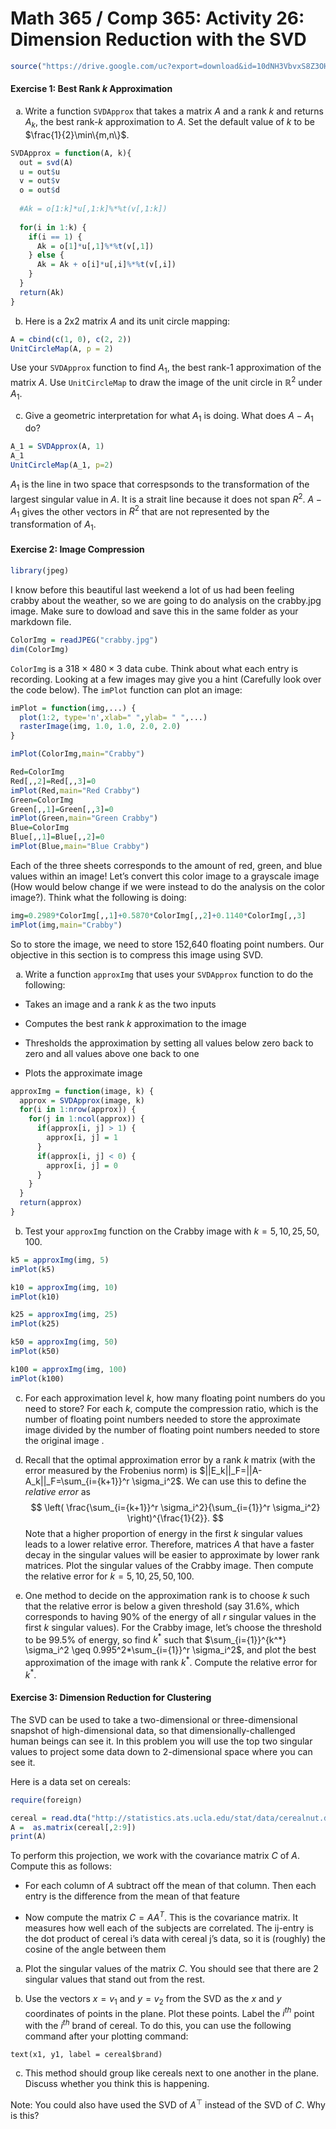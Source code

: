 # Math 365 / Comp 365: Activity 26: Dimension Reduction with the SVD


```r
source("https://drive.google.com/uc?export=download&id=10dNH3VbvxS8Z3OHjP4i9gRbtsf91VVBb") #365functions.R
```

#### Exercise 1: Best Rank $k$ Approximation

(a) Write a function `SVDApprox` that takes a matrix $A$ and a rank $k$ and returns $A_k$, the best rank-$k$ approximation to $A$. Set the default value of $k$ to be $\frac{1}{2}\min\{m,n\}$.

```r
SVDApprox = function(A, k){
  out = svd(A)
  u = out$u
  v = out$v
  o = out$d
  
  #Ak = o[1:k]*u[,1:k]%*%t(v[,1:k])
  
  for(i in 1:k) {
    if(i == 1) {
      Ak = o[1]*u[,1]%*%t(v[,1])
    } else {
      Ak = Ak + o[i]*u[,i]%*%t(v[,i])
    }
  }
  return(Ak)
}
```


(b) Here is a 2x2 matrix $A$ and its unit circle mapping:
```r
A = cbind(c(1, 0), c(2, 2))
UnitCircleMap(A, p = 2)
```

Use your `SVDApprox` function to find $A_1$, the best rank-1 approximation of the matrix $A$. Use `UnitCircleMap` to draw the image of the unit circle in $\mathbb{R}^2$ under $A_1$.

(c) Give a geometric interpretation for what $A_1$ is doing. What does $A-A_1$ do?

```r
A_1 = SVDApprox(A, 1)
A_1
UnitCircleMap(A_1, p=2)
```

$A_1$ is the line in two space that correspsonds to the transformation of the largest singular value in $A$. It is a strait line because it does not span $R^2$. $A-A_1$ gives the other vectors in $R^2$ that are not represented by the transformation of $A_1$. 

#### Exercise 2: Image Compression

```r
library(jpeg)
```

I know before this beautiful last weekend a lot of us had been feeling crabby about the weather, so we are going to do analysis on the crabby.jpg image. Make sure to dowload and save this in the same folder as your markdown file.
```r
ColorImg = readJPEG("crabby.jpg")
dim(ColorImg)
```

`ColorImg` is a $318 \times 480 \times 3$ data cube. Think about what each entry is recording. Looking at a few images may give you a hint (Carefully look over the code below). The `imPlot` function can plot an image: 
```r

imPlot = function(img,...) {
  plot(1:2, type='n',xlab=" ",ylab= " ",...)
  rasterImage(img, 1.0, 1.0, 2.0, 2.0)
}

imPlot(ColorImg,main="Crabby")

Red=ColorImg
Red[,,2]=Red[,,3]=0
imPlot(Red,main="Red Crabby")
Green=ColorImg
Green[,,1]=Green[,,3]=0
imPlot(Green,main="Green Crabby")
Blue=ColorImg
Blue[,,1]=Blue[,,2]=0
imPlot(Blue,main="Blue Crabby")
```

Each of the three sheets corresponds to the amount of red, green, and blue values within an image! Let's convert this color image to a grayscale image (How would below change if we were instead to do the analysis on the color image?). Think what the following is doing:

```r
img=0.2989*ColorImg[,,1]+0.5870*ColorImg[,,2]+0.1140*ColorImg[,,3]
imPlot(img,main="Crabby")
```

So to store the image, we need to store 152,640 floating point numbers. Our objective in this section is to compress this image using SVD.

(a) Write a function `approxImg` that uses your `SVDApprox` function to do the following:

- Takes an image and a rank $k$ as the two inputs

- Computes the best rank $k$ approximation to the image

- Thresholds the approximation by setting all values below zero back to zero and all values above one back to one

- Plots the approximate image

```r
approxImg = function(image, k) {
  approx = SVDApprox(image, k)
  for(i in 1:nrow(approx)) {
    for(j in 1:ncol(approx)) {
      if(approx[i, j] > 1) {
        approx[i, j] = 1
      }
      if(approx[i, j] < 0) {
        approx[i, j] = 0
      }
    }
  }
  return(approx)
}
```


(b) Test your `approxImg` function on the Crabby image with $k=5,10,25,50,100$.

```r
k5 = approxImg(img, 5)
imPlot(k5)

k10 = approxImg(img, 10)
imPlot(k10)

k25 = approxImg(img, 25)
imPlot(k25)

k50 = approxImg(img, 50)
imPlot(k50)

k100 = approxImg(img, 100)
imPlot(k100)
```


(c) For each approximation level $k$, how many floating point numbers do you need to store? For each $k$, compute the compression ratio, which is the number of floating point numbers needed to store the approximate image divided by the number of floating point numbers needed to store the original image .



(d) Recall that the optimal approximation error by a rank $k$ matrix (with the error measured by the Frobenius norm) is  $||E_k||_F=||A-A_k||_F=\sum_{i={k+1}}^r \sigma_i^2$. We can use this to define the *relative error* as 
$$
\left( \frac{\sum_{i={k+1}}^r \sigma_i^2}{\sum_{i={1}}^r \sigma_i^2} \right)^{\frac{1}{2}}.
$$
Note that a higher proportion of energy in the first $k$ singular values leads to a lower relative error. Therefore, matrices $A$ that have a faster decay in the singular values will be easier to approximate by lower rank matrices. 
Plot the singular values of the Crabby image. Then compute the relative error for $k=5,10,25,50,100$.

(e) One method to decide on the approximation rank is to choose $k$ such that the relative error is below a given threshold (say 31.6%, which corresponds to having 90% of the energy of all $r$ singular values in the first $k$ singular values). For the Crabby image, let's choose the threshold to be 99.5% of energy, so find $k^*$ such that $\sum_{i={1}}^{k^*} \sigma_i^2 \geq 0.995^2*\sum_{i={1}}^r \sigma_i^2$, and plot the best approximation of the image with rank $k^*$. Compute the relative error for $k^*$.



#### Exercise 3: Dimension Reduction for Clustering

The SVD can be used to take a two-dimensional or three-dimensional snapshot of high-dimensional data, so that dimensionally-challenged human beings can see it. In this problem you will use the top two singular values to project some data down to 2-dimensional space where you can see it.

Here is a data set on cereals:
```r
require(foreign)
```
```r
cereal = read.dta("http://statistics.ats.ucla.edu/stat/data/cerealnut.dta")
A =  as.matrix(cereal[,2:9])
print(A)
```

To perform this projection, we work with the covariance matrix $C$ of $A$. Compute this as follows:

- For each column of $A$ subtract off the mean of that column. Then each entry is the difference from the mean of that feature

- Now compute the matrix $C = A A^T$.  This is the covariance matrix. It measures how well each of the subjects are correlated. The ij-entry is the dot product of cereal i's data with cereal j's data, so it is (roughly) the cosine of the angle between them 

a) Plot the singular values of the matrix $C$. You should see that there are 2 singular values that stand out from the rest.

b) Use the vectors $x = v_1$ and $y = v_2$ from the SVD as the $x$ and $y$ coordinates of points in the plane. Plot these points.  Label the $i^{th}$ point with the $i^{th}$ brand of cereal. To do this, you can use the following command after your plotting command:
```
text(x1, y1, label = cereal$brand)
```

c) This method should group like cereals next to one another in the plane. Discuss whether you think this is happening.

Note: You could also have used the SVD of $A^{\top}$ instead of the SVD of $C$. Why is this?